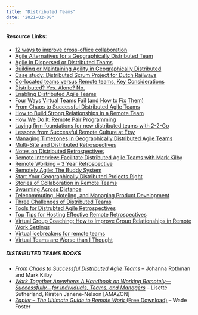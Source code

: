 ```yaml
---
title: "Distributed Teams"
date: "2021-02-08"
---
```


#### Resource Links:

- [12 ways to improve cross-office collaboration](https://www.apptio.com/blog/12-ways-to-improve-cross-office-collaboration/)
- [Agile Alternatives for a Geographically Distributed Team](https://www.jrothman.com/articles/2016/04/agile-alternatives-for-a-geographically-distributed-team/)
- [Agile in Dispersed or Distributed Teams](https://www.infoq.com/news/2016/09/agile-dispersed-distributed-team/)
- [Building or Maintaining Agility in Geographically Distributed](https://www.jrothman.com/newsletter/2012/03/building-or-maintaining-agility-in-geographically-distributed-teams/)
- [Case study: Distributed Scrum Project for Dutch Railways](https://www.infoq.com/articles/dutch-railway-scrum/)
- [Co-located teams versus Remote teams, Key Considerations](https://medium.com/jotto-on-teams/co-located-teams-versus-remote-teams-key-considerations-a0cd0bc741a#.ddqxiljvn)
- [Distributed? Yes. Alone? No.](https://www.jrothman.com/newsletter/2012/04/distributed-yes-alone-no/)
- [Enabling Distributed Agile Teams](https://www.leadingagile.com/2013/10/enabling-distributed-agile-teams/)
- [Four Ways Virtual Teams Fail (and How to Fix Them)](https://evernote.com/blog/four-ways-virtual-teams-fail/)
- [From Chaos to Successful Distributed Agile Teams](https://leanpub.com/geographicallydistributedagileteams)
- [How to Build Strong Relationships in a Remote Team](https://zapier.com/blog/remote-team-communication/)
- [How We Do It: Remote Pair Programming](https://www.sonatype.org/nexus/2015/03/23/how-we-do-it-remote-pair-programming/)
- [Laying firm foundations for new distributed teams with 2-2-Go](https://salfreudenberg.wordpress.com/2014/01/10/laying-firm-foundations-for-new-distributed-teams-with-2-2-go/)
- [Lessons from Successful Remote Culture at Etsy](https://www.infoq.com/presentations/etsy-remote-culture/)
- [Managing Timezones in Geographically Distributed Agile Teams](https://www.jrothman.com/newsletter/2012/03/managing-timezones-in-geographically-distributed-agile-teams/)
- [Multi-Site and Distributed Retrospectives](https://www.agiletrainings.eu/2015/12/06/multi-site-and-distributed-retrospectives/)
- [Notes on Distributed Retrospectives](https://www.agileorlando.com/wiki/doku.php?id=distributedrestrospectives)
- [Remote Interview: Facilitate Distributed Agile Teams with Mark Kilby](https://www.youtube.com/watch?v=DBee75bVv2A)
- [Remote Working – 3 Year Retrospective](https://blog.jonliv.es/blog/2015/01/14/remote-working-3-year-retrospective/)
- [Remotely Agile: The Buddy System](https://mckilby.wordpress.com/2014/10/14/remotely-agile-the-buddy-system/)
- [Start Your Geographically Distributed Projects Right](https://www.jrothman.com/newsletter/2012/02/start-your-geographically-distributed-projects-right/)
- [Stories of Collaboration in Remote Teams](https://www.infoq.com/articles/stories-collaboration-remote-teams/)
- [Swarming Across Distance](https://www.infoq.com/articles/swarming-across-distance/)
- [Telecommuting, Hoteling, and Managing Product Development](https://www.jrothman.com/mpd/management/2013/03/telecommuting-hoteling-and-managing-product-development/)
- [Three Challenges of Distributed Teams](https://www.jamesshore.com/v2/blog/2019/three-challenges-of-distributed-teams)
- [Tools for Distrubted Agile Retrospectives](https://lmsgoncalves.com/2014/11/14/tools-distributed-agile-retrospectives/)
- [Top Tips for Hosting Effective Remote Retrospectives](https://lisettesutherland.com/2015/03/top-tips-hosting-effective-remote-retrospectives/)
- [Virtual Group Coaching: How to Improve Group Relationships in Remote Work Settings](https://www.infoq.com/articles/virtual-coaching/)
- [Virtual icebreakers for remote teams](https://lisettesutherland.com/2015/06/virtual-icebreakers-for-remote-teams/)
- [Virtual Teams are Worse than I Thought](https://www.linkedin.com/pulse/virtual-teams-worse-than-i-thought-patrick-lencioni)

##### DISTRIBUTED TEAMS BOOKS

- [_From Chaos to Successful Distributed Agile Teams_](https://leanpub.com/geographicallydistributedagileteams) – Johanna Rothman and Mark Kilby
- _[Work Together Anywhere: A Handbook on Working Remotely—Successfully—for Individuals, Teams, and Managers](https://www.amazon.com/dp/B07C2TTZVG/&tag=notesfromatoo-20/&tag=notesfromatoo-20)_ – Lisette Sutherland, Kirsten Janene-Nelson \[AMAZON\]
- [_Zapier – The Ultimate Guide to Remote Work_ (Free Download)](https://zapier.com/learn/remote-work/) – Wade Foster

